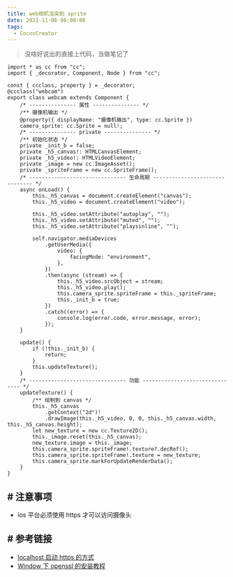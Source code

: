```yaml
---
title: web相机渲染到 sprite
date: 2022-11-06 06:08:00
tags:
  - CocosCreator
---
```


> 没啥好说出的直接上代码，当做笔记了

```auto
import * as cc from "cc";
import { _decorator, Component, Node } from "cc";

const { ccclass, property } = _decorator;
@ccclass("webcam")
export class webcam extends Component {
	/* --------------- 属性 --------------- */
	/** 摄像机输出 */
	@property({ displayName: "摄像机输出", type: cc.Sprite })
	camera_sprite: cc.Sprite = null!;
	/* --------------- private --------------- */
	/** 初始化状态 */
	private _init_b = false;
	private _h5_canvas!: HTMLCanvasElement;
	private _h5_video!: HTMLVideoElement;
	private _image = new cc.ImageAsset();
	private _spriteFrame = new cc.SpriteFrame();
	/* ------------------------------- 生命周期 ------------------------------- */
	async onLoad() {
		this._h5_canvas = document.createElement("canvas");
		this._h5_video = document.createElement("video");

		this._h5_video.setAttribute("autoplay", "");
		this._h5_video.setAttribute("muted", "");
		this._h5_video.setAttribute("playsinline", "");

		self.navigator.mediaDevices
			.getUserMedia({
				video: {
					facingMode: "environment",
				},
			})
			.then(async (stream) => {
				this._h5_video.srcObject = stream;
				this._h5_video.play();
				this.camera_sprite.spriteFrame = this._spriteFrame;
				this._init_b = true;
			})
			.catch((error) => {
				console.log(error.code, error.message, error);
			});
	}

	update() {
		if (!this._init_b) {
			return;
		}
		this.updateTexture();
	}
	/* ------------------------------- 功能 ------------------------------- */
    updateTexture() {
		/** 绘制到 canvas */
		this._h5_canvas
			.getContext("2d")!
			.drawImage(this._h5_video, 0, 0, this._h5_canvas.width, this._h5_canvas.height);
		let new_texture = new cc.Texture2D();
		this._image.reset(this._h5_canvas);
		new_texture.image = this._image;
		this.camera_sprite.spriteFrame!.texture?.decRef();
		this.camera_sprite.spriteFrame!.texture = new_texture;
		this.camera_sprite.markForUpdateRenderData();
	}
}
```

## # 注意事项

- ios 平台必须使用 https 才可以访问摄像头

## # 参考链接

- [localhost 启动 https 的方式](https://blog.csdn.net/mevicky/article/details/102968980)
- [Window 下 openssl 的安装教程](http://t.zoukankan.com/linus-tan-p-13571573.html)
